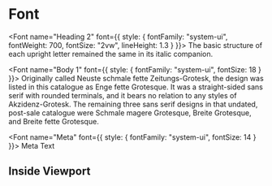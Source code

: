 
# Font

<Sample variant="basic" />

<Font name="Heading 2" font={{ style: { fontFamily: "system-ui", fontWeight: 700, fontSize: "2vw", lineHeight: 1.3 } }}>
  The basic structure of each upright letter remained the same in its italic companion.
</Font>

<Font name="Body 1" font={{ style: { fontFamily: "system-ui", fontSize: 18 } }}>
  Originally called Neuste schmale fette Zeitungs-Grotesk, the design was listed in this catalogue as Enge fette Grotesque. It was a straight-sided sans serif with rounded terminals, and it bears no relation to any styles of Akzidenz-Grotesk. The remaining three sans serif designs in that undated, post-sale catalogue were Schmale magere Grotesque, Breite Grotesque, and Breite fette Grotesque.
</Font>

<Font name="Meta" font={{ style: { fontFamily: "system-ui", fontSize: 14 } }}>
  Meta Text
</Font>

## Inside Viewport

<Viewport src="/docs/components/Font/samples/system" />
